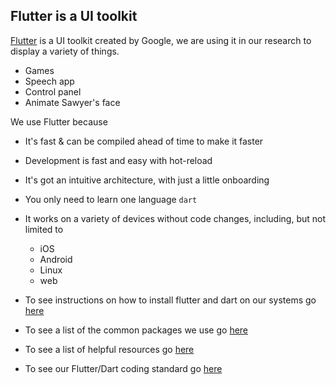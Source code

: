 ## Flutter is a UI toolkit
[Flutter](https://flutter.dev) is a UI toolkit created by Google, we are using it in our research to display a variety of things.
* Games
* Speech app
* Control panel
* Animate Sawyer's face

We use Flutter because
* It's fast & can be compiled ahead of time to make it faster
* Development is fast and easy with hot-reload
* It's got an intuitive architecture, with just a little onboarding
* You only need to learn one language `dart`
* It works on a variety of devices without code changes, including, but not limited to
  * iOS
  * Android
  * Linux
  * web

* To see instructions on how to install flutter and dart on our systems go [here](/flutter/Install)
* To see a list of the common packages we use go [here](/flutter/Packages)
* To see a list of helpful resources go [here](/flutter/Resources)
* To see our Flutter/Dart coding standard go [here](/flutter/CodeStandard)